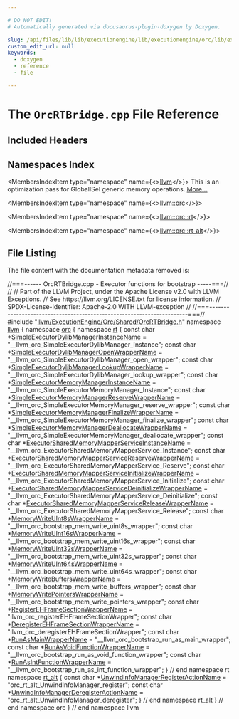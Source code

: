 ```yaml
---

# DO NOT EDIT!
# Automatically generated via docusaurus-plugin-doxygen by Doxygen.

slug: /api/files/lib/lib/executionengine/lib/executionengine/orc/lib/executionengine/orc/shared/orcrtbridge-cpp
custom_edit_url: null
keywords:
  - doxygen
  - reference
  - file

---
```





# The `OrcRTBridge.cpp` File Reference

<DoxygenPage pluginConfig={pluginConfig}>



## Included Headers

<IncludesList>
<IncludesListItem
  filePath="llvm/ExecutionEngine/Orc/Shared/OrcRTBridge.h"
  permalink="/docs/api/files/include/include/llvm/include/llvm/executionengine/include/llvm/executionengine/orc/include/llvm/executionengine/orc/shared/orcrtbridge-h"
  isLocal="true" />
</IncludesList>

## Namespaces Index

<MembersIndex>

<MembersIndexItem
  type="namespace"
  name={<><a href="/docs/api/namespaces/llvm">llvm</a></>}>
This is an optimization pass for GlobalISel generic memory operations. <a href="/docs/api/namespaces/llvm/#details">More...</a>
</MembersIndexItem>

<MembersIndexItem
  type="namespace"
  name={<><a href="/docs/api/namespaces/llvm/orc">llvm::orc</a></>}>
</MembersIndexItem>

<MembersIndexItem
  type="namespace"
  name={<><a href="/docs/api/namespaces/llvm/orc/rt">llvm::orc::rt</a></>}>
</MembersIndexItem>

<MembersIndexItem
  type="namespace"
  name={<><a href="/docs/api/namespaces/llvm/orc/rt-alt">llvm::orc::rt_alt</a></>}>
</MembersIndexItem>

</MembersIndex>


## File Listing

The file content with the documentation metadata removed is:

<ProgramListing>

<Link id="l00001" /><CodeLine lineNumber="1"><Highlight kind="comment">//===------ OrcRTBridge.cpp - Executor functions for bootstrap -----===//</Highlight><Highlight kind="normal"></Highlight></CodeLine>
<Link id="l00002" /><CodeLine lineNumber="2"><Highlight kind="normal"></Highlight><Highlight kind="comment">//</Highlight><Highlight kind="normal"></Highlight></CodeLine>
<Link id="l00003" /><CodeLine lineNumber="3"><Highlight kind="normal"></Highlight><Highlight kind="comment">// Part of the LLVM Project, under the Apache License v2.0 with LLVM Exceptions.</Highlight><Highlight kind="normal"></Highlight></CodeLine>
<Link id="l00004" /><CodeLine lineNumber="4"><Highlight kind="normal"></Highlight><Highlight kind="comment">// See https://llvm.org/LICENSE.txt for license information.</Highlight><Highlight kind="normal"></Highlight></CodeLine>
<Link id="l00005" /><CodeLine lineNumber="5"><Highlight kind="normal"></Highlight><Highlight kind="comment">// SPDX-License-Identifier: Apache-2.0 WITH LLVM-exception</Highlight><Highlight kind="normal"></Highlight></CodeLine>
<Link id="l00006" /><CodeLine lineNumber="6"><Highlight kind="normal"></Highlight><Highlight kind="comment">//</Highlight><Highlight kind="normal"></Highlight></CodeLine>
<Link id="l00007" /><CodeLine lineNumber="7"><Highlight kind="normal"></Highlight><Highlight kind="comment">//===----------------------------------------------------------------------===//</Highlight><Highlight kind="normal"></Highlight></CodeLine>
<Link id="l00008" /><CodeLine lineNumber="8"><Highlight kind="normal"></Highlight></CodeLine>
<Link id="l00009" /><CodeLine lineNumber="9"><Highlight kind="normal"></Highlight><Highlight kind="preprocessor">#include &quot;<a href="/docs/api/files/include/include/llvm/include/llvm/executionengine/include/llvm/executionengine/orc/include/llvm/executionengine/orc/shared/orcrtbridge-h">llvm/ExecutionEngine/Orc/Shared/OrcRTBridge.h</a>&quot;</Highlight><Highlight kind="normal"></Highlight></CodeLine>
<Link id="l00010" /><CodeLine lineNumber="10"><Highlight kind="normal"></Highlight></CodeLine>
<Link id="l00011" /><CodeLine lineNumber="11"><Highlight kind="normal"></Highlight><Highlight kind="keyword">namespace </Highlight><Highlight kind="normal"><a href="/docs/api/namespaces/llvm">llvm</a> &#123;</Highlight></CodeLine>
<Link id="l00012" /><CodeLine lineNumber="12"><Highlight kind="normal"></Highlight><Highlight kind="keyword">namespace </Highlight><Highlight kind="normal"><a href="/docs/api/namespaces/llvm/orc">orc</a> &#123;</Highlight></CodeLine>
<Link id="l00013" /><CodeLine lineNumber="13"><Highlight kind="normal"></Highlight><Highlight kind="keyword">namespace </Highlight><Highlight kind="normal"><a href="/docs/api/namespaces/llvm/orc/rt">rt</a> &#123;</Highlight></CodeLine>
<Link id="l00014" /><CodeLine lineNumber="14"><Highlight kind="normal"></Highlight></CodeLine>
<Link id="l00015" /><CodeLine lineNumber="15" lineLink="/docs/api/namespaces/llvm/orc/rt/#ae5000e68c40d7a033515b57676e2b59c"><Highlight kind="normal"></Highlight><Highlight kind="keyword">const</Highlight><Highlight kind="normal"> </Highlight><Highlight kind="keywordtype">char</Highlight><Highlight kind="normal"> &#42;<a href="/docs/api/namespaces/llvm/orc/rt/#ae5000e68c40d7a033515b57676e2b59c">SimpleExecutorDylibManagerInstanceName</a> =</Highlight></CodeLine>
<Link id="l00016" /><CodeLine lineNumber="16"><Highlight kind="normal">    </Highlight><Highlight kind="stringliteral">&quot;&#95;&#95;llvm&#95;orc&#95;SimpleExecutorDylibManager&#95;Instance&quot;</Highlight><Highlight kind="normal">;</Highlight></CodeLine>
<Link id="l00017" /><CodeLine lineNumber="17" lineLink="/docs/api/namespaces/llvm/orc/rt/#a86bb4954899f7b8d42b5c1efed3aff24"><Highlight kind="normal"></Highlight><Highlight kind="keyword">const</Highlight><Highlight kind="normal"> </Highlight><Highlight kind="keywordtype">char</Highlight><Highlight kind="normal"> &#42;<a href="/docs/api/namespaces/llvm/orc/rt/#a86bb4954899f7b8d42b5c1efed3aff24">SimpleExecutorDylibManagerOpenWrapperName</a> =</Highlight></CodeLine>
<Link id="l00018" /><CodeLine lineNumber="18"><Highlight kind="normal">    </Highlight><Highlight kind="stringliteral">&quot;&#95;&#95;llvm&#95;orc&#95;SimpleExecutorDylibManager&#95;open&#95;wrapper&quot;</Highlight><Highlight kind="normal">;</Highlight></CodeLine>
<Link id="l00019" /><CodeLine lineNumber="19" lineLink="/docs/api/namespaces/llvm/orc/rt/#a9dc7ccbe616e10eaa1e40ab3ef4e1cd0"><Highlight kind="normal"></Highlight><Highlight kind="keyword">const</Highlight><Highlight kind="normal"> </Highlight><Highlight kind="keywordtype">char</Highlight><Highlight kind="normal"> &#42;<a href="/docs/api/namespaces/llvm/orc/rt/#a9dc7ccbe616e10eaa1e40ab3ef4e1cd0">SimpleExecutorDylibManagerLookupWrapperName</a> =</Highlight></CodeLine>
<Link id="l00020" /><CodeLine lineNumber="20"><Highlight kind="normal">    </Highlight><Highlight kind="stringliteral">&quot;&#95;&#95;llvm&#95;orc&#95;SimpleExecutorDylibManager&#95;lookup&#95;wrapper&quot;</Highlight><Highlight kind="normal">;</Highlight></CodeLine>
<Link id="l00021" /><CodeLine lineNumber="21"><Highlight kind="normal"></Highlight></CodeLine>
<Link id="l00022" /><CodeLine lineNumber="22" lineLink="/docs/api/namespaces/llvm/orc/rt/#aefed2faa1885d142243754bc19726f68"><Highlight kind="normal"></Highlight><Highlight kind="keyword">const</Highlight><Highlight kind="normal"> </Highlight><Highlight kind="keywordtype">char</Highlight><Highlight kind="normal"> &#42;<a href="/docs/api/namespaces/llvm/orc/rt/#aefed2faa1885d142243754bc19726f68">SimpleExecutorMemoryManagerInstanceName</a> =</Highlight></CodeLine>
<Link id="l00023" /><CodeLine lineNumber="23"><Highlight kind="normal">    </Highlight><Highlight kind="stringliteral">&quot;&#95;&#95;llvm&#95;orc&#95;SimpleExecutorMemoryManager&#95;Instance&quot;</Highlight><Highlight kind="normal">;</Highlight></CodeLine>
<Link id="l00024" /><CodeLine lineNumber="24" lineLink="/docs/api/namespaces/llvm/orc/rt/#a75e31b039e3f8f9d74a5ecc9fc4445e9"><Highlight kind="normal"></Highlight><Highlight kind="keyword">const</Highlight><Highlight kind="normal"> </Highlight><Highlight kind="keywordtype">char</Highlight><Highlight kind="normal"> &#42;<a href="/docs/api/namespaces/llvm/orc/rt/#a75e31b039e3f8f9d74a5ecc9fc4445e9">SimpleExecutorMemoryManagerReserveWrapperName</a> =</Highlight></CodeLine>
<Link id="l00025" /><CodeLine lineNumber="25"><Highlight kind="normal">    </Highlight><Highlight kind="stringliteral">&quot;&#95;&#95;llvm&#95;orc&#95;SimpleExecutorMemoryManager&#95;reserve&#95;wrapper&quot;</Highlight><Highlight kind="normal">;</Highlight></CodeLine>
<Link id="l00026" /><CodeLine lineNumber="26" lineLink="/docs/api/namespaces/llvm/orc/rt/#a1386745ca3127ba6afbb98a00984da28"><Highlight kind="normal"></Highlight><Highlight kind="keyword">const</Highlight><Highlight kind="normal"> </Highlight><Highlight kind="keywordtype">char</Highlight><Highlight kind="normal"> &#42;<a href="/docs/api/namespaces/llvm/orc/rt/#a1386745ca3127ba6afbb98a00984da28">SimpleExecutorMemoryManagerFinalizeWrapperName</a> =</Highlight></CodeLine>
<Link id="l00027" /><CodeLine lineNumber="27"><Highlight kind="normal">    </Highlight><Highlight kind="stringliteral">&quot;&#95;&#95;llvm&#95;orc&#95;SimpleExecutorMemoryManager&#95;finalize&#95;wrapper&quot;</Highlight><Highlight kind="normal">;</Highlight></CodeLine>
<Link id="l00028" /><CodeLine lineNumber="28" lineLink="/docs/api/namespaces/llvm/orc/rt/#a66900c0d1cb7093763fdf126c66fb770"><Highlight kind="normal"></Highlight><Highlight kind="keyword">const</Highlight><Highlight kind="normal"> </Highlight><Highlight kind="keywordtype">char</Highlight><Highlight kind="normal"> &#42;<a href="/docs/api/namespaces/llvm/orc/rt/#a66900c0d1cb7093763fdf126c66fb770">SimpleExecutorMemoryManagerDeallocateWrapperName</a> =</Highlight></CodeLine>
<Link id="l00029" /><CodeLine lineNumber="29"><Highlight kind="normal">    </Highlight><Highlight kind="stringliteral">&quot;&#95;&#95;llvm&#95;orc&#95;SimpleExecutorMemoryManager&#95;deallocate&#95;wrapper&quot;</Highlight><Highlight kind="normal">;</Highlight></CodeLine>
<Link id="l00030" /><CodeLine lineNumber="30"><Highlight kind="normal"></Highlight></CodeLine>
<Link id="l00031" /><CodeLine lineNumber="31" lineLink="/docs/api/namespaces/llvm/orc/rt/#a37bd244700f67073b1a7fd36d4b0c6df"><Highlight kind="normal"></Highlight><Highlight kind="keyword">const</Highlight><Highlight kind="normal"> </Highlight><Highlight kind="keywordtype">char</Highlight><Highlight kind="normal"> &#42;<a href="/docs/api/namespaces/llvm/orc/rt/#a37bd244700f67073b1a7fd36d4b0c6df">ExecutorSharedMemoryMapperServiceInstanceName</a> =</Highlight></CodeLine>
<Link id="l00032" /><CodeLine lineNumber="32"><Highlight kind="normal">    </Highlight><Highlight kind="stringliteral">&quot;&#95;&#95;llvm&#95;orc&#95;ExecutorSharedMemoryMapperService&#95;Instance&quot;</Highlight><Highlight kind="normal">;</Highlight></CodeLine>
<Link id="l00033" /><CodeLine lineNumber="33" lineLink="/docs/api/namespaces/llvm/orc/rt/#a7496ff8990f2e5591c5b891e8f674e9e"><Highlight kind="normal"></Highlight><Highlight kind="keyword">const</Highlight><Highlight kind="normal"> </Highlight><Highlight kind="keywordtype">char</Highlight><Highlight kind="normal"> &#42;<a href="/docs/api/namespaces/llvm/orc/rt/#a7496ff8990f2e5591c5b891e8f674e9e">ExecutorSharedMemoryMapperServiceReserveWrapperName</a> =</Highlight></CodeLine>
<Link id="l00034" /><CodeLine lineNumber="34"><Highlight kind="normal">    </Highlight><Highlight kind="stringliteral">&quot;&#95;&#95;llvm&#95;orc&#95;ExecutorSharedMemoryMapperService&#95;Reserve&quot;</Highlight><Highlight kind="normal">;</Highlight></CodeLine>
<Link id="l00035" /><CodeLine lineNumber="35" lineLink="/docs/api/namespaces/llvm/orc/rt/#af79a01251b80e17a178dd67316d2c3f0"><Highlight kind="normal"></Highlight><Highlight kind="keyword">const</Highlight><Highlight kind="normal"> </Highlight><Highlight kind="keywordtype">char</Highlight><Highlight kind="normal"> &#42;<a href="/docs/api/namespaces/llvm/orc/rt/#af79a01251b80e17a178dd67316d2c3f0">ExecutorSharedMemoryMapperServiceInitializeWrapperName</a> =</Highlight></CodeLine>
<Link id="l00036" /><CodeLine lineNumber="36"><Highlight kind="normal">    </Highlight><Highlight kind="stringliteral">&quot;&#95;&#95;llvm&#95;orc&#95;ExecutorSharedMemoryMapperService&#95;Initialize&quot;</Highlight><Highlight kind="normal">;</Highlight></CodeLine>
<Link id="l00037" /><CodeLine lineNumber="37" lineLink="/docs/api/namespaces/llvm/orc/rt/#a98730faf23f94a2a4e52ea58da0af591"><Highlight kind="normal"></Highlight><Highlight kind="keyword">const</Highlight><Highlight kind="normal"> </Highlight><Highlight kind="keywordtype">char</Highlight><Highlight kind="normal"> &#42;<a href="/docs/api/namespaces/llvm/orc/rt/#a98730faf23f94a2a4e52ea58da0af591">ExecutorSharedMemoryMapperServiceDeinitializeWrapperName</a> =</Highlight></CodeLine>
<Link id="l00038" /><CodeLine lineNumber="38"><Highlight kind="normal">    </Highlight><Highlight kind="stringliteral">&quot;&#95;&#95;llvm&#95;orc&#95;ExecutorSharedMemoryMapperService&#95;Deinitialize&quot;</Highlight><Highlight kind="normal">;</Highlight></CodeLine>
<Link id="l00039" /><CodeLine lineNumber="39" lineLink="/docs/api/namespaces/llvm/orc/rt/#a9e9a0ddd7ddd135851d649fb8234373b"><Highlight kind="normal"></Highlight><Highlight kind="keyword">const</Highlight><Highlight kind="normal"> </Highlight><Highlight kind="keywordtype">char</Highlight><Highlight kind="normal"> &#42;<a href="/docs/api/namespaces/llvm/orc/rt/#a9e9a0ddd7ddd135851d649fb8234373b">ExecutorSharedMemoryMapperServiceReleaseWrapperName</a> =</Highlight></CodeLine>
<Link id="l00040" /><CodeLine lineNumber="40"><Highlight kind="normal">    </Highlight><Highlight kind="stringliteral">&quot;&#95;&#95;llvm&#95;orc&#95;ExecutorSharedMemoryMapperService&#95;Release&quot;</Highlight><Highlight kind="normal">;</Highlight></CodeLine>
<Link id="l00041" /><CodeLine lineNumber="41"><Highlight kind="normal"></Highlight></CodeLine>
<Link id="l00042" /><CodeLine lineNumber="42" lineLink="/docs/api/namespaces/llvm/orc/rt/#aa7198652f85526109e77300b9b67f559"><Highlight kind="normal"></Highlight><Highlight kind="keyword">const</Highlight><Highlight kind="normal"> </Highlight><Highlight kind="keywordtype">char</Highlight><Highlight kind="normal"> &#42;<a href="/docs/api/namespaces/llvm/orc/rt/#aa7198652f85526109e77300b9b67f559">MemoryWriteUInt8sWrapperName</a> =</Highlight></CodeLine>
<Link id="l00043" /><CodeLine lineNumber="43"><Highlight kind="normal">    </Highlight><Highlight kind="stringliteral">&quot;&#95;&#95;llvm&#95;orc&#95;bootstrap&#95;mem&#95;write&#95;uint8s&#95;wrapper&quot;</Highlight><Highlight kind="normal">;</Highlight></CodeLine>
<Link id="l00044" /><CodeLine lineNumber="44" lineLink="/docs/api/namespaces/llvm/orc/rt/#a16a7b80a8e73315cd597145aa582492f"><Highlight kind="normal"></Highlight><Highlight kind="keyword">const</Highlight><Highlight kind="normal"> </Highlight><Highlight kind="keywordtype">char</Highlight><Highlight kind="normal"> &#42;<a href="/docs/api/namespaces/llvm/orc/rt/#a16a7b80a8e73315cd597145aa582492f">MemoryWriteUInt16sWrapperName</a> =</Highlight></CodeLine>
<Link id="l00045" /><CodeLine lineNumber="45"><Highlight kind="normal">    </Highlight><Highlight kind="stringliteral">&quot;&#95;&#95;llvm&#95;orc&#95;bootstrap&#95;mem&#95;write&#95;uint16s&#95;wrapper&quot;</Highlight><Highlight kind="normal">;</Highlight></CodeLine>
<Link id="l00046" /><CodeLine lineNumber="46" lineLink="/docs/api/namespaces/llvm/orc/rt/#ab1a53cab0630ca7f22bc6c2074fc5be8"><Highlight kind="normal"></Highlight><Highlight kind="keyword">const</Highlight><Highlight kind="normal"> </Highlight><Highlight kind="keywordtype">char</Highlight><Highlight kind="normal"> &#42;<a href="/docs/api/namespaces/llvm/orc/rt/#ab1a53cab0630ca7f22bc6c2074fc5be8">MemoryWriteUInt32sWrapperName</a> =</Highlight></CodeLine>
<Link id="l00047" /><CodeLine lineNumber="47"><Highlight kind="normal">    </Highlight><Highlight kind="stringliteral">&quot;&#95;&#95;llvm&#95;orc&#95;bootstrap&#95;mem&#95;write&#95;uint32s&#95;wrapper&quot;</Highlight><Highlight kind="normal">;</Highlight></CodeLine>
<Link id="l00048" /><CodeLine lineNumber="48" lineLink="/docs/api/namespaces/llvm/orc/rt/#aa48f07bac1a7bc98ef719170b0ebb6b9"><Highlight kind="normal"></Highlight><Highlight kind="keyword">const</Highlight><Highlight kind="normal"> </Highlight><Highlight kind="keywordtype">char</Highlight><Highlight kind="normal"> &#42;<a href="/docs/api/namespaces/llvm/orc/rt/#aa48f07bac1a7bc98ef719170b0ebb6b9">MemoryWriteUInt64sWrapperName</a> =</Highlight></CodeLine>
<Link id="l00049" /><CodeLine lineNumber="49"><Highlight kind="normal">    </Highlight><Highlight kind="stringliteral">&quot;&#95;&#95;llvm&#95;orc&#95;bootstrap&#95;mem&#95;write&#95;uint64s&#95;wrapper&quot;</Highlight><Highlight kind="normal">;</Highlight></CodeLine>
<Link id="l00050" /><CodeLine lineNumber="50" lineLink="/docs/api/namespaces/llvm/orc/rt/#aca94690d0b8e760f473aab2fa27d5c23"><Highlight kind="normal"></Highlight><Highlight kind="keyword">const</Highlight><Highlight kind="normal"> </Highlight><Highlight kind="keywordtype">char</Highlight><Highlight kind="normal"> &#42;<a href="/docs/api/namespaces/llvm/orc/rt/#aca94690d0b8e760f473aab2fa27d5c23">MemoryWriteBuffersWrapperName</a> =</Highlight></CodeLine>
<Link id="l00051" /><CodeLine lineNumber="51"><Highlight kind="normal">    </Highlight><Highlight kind="stringliteral">&quot;&#95;&#95;llvm&#95;orc&#95;bootstrap&#95;mem&#95;write&#95;buffers&#95;wrapper&quot;</Highlight><Highlight kind="normal">;</Highlight></CodeLine>
<Link id="l00052" /><CodeLine lineNumber="52" lineLink="/docs/api/namespaces/llvm/orc/rt/#aa89935ea06c8efbd5b88cc51afd4d38f"><Highlight kind="normal"></Highlight><Highlight kind="keyword">const</Highlight><Highlight kind="normal"> </Highlight><Highlight kind="keywordtype">char</Highlight><Highlight kind="normal"> &#42;<a href="/docs/api/namespaces/llvm/orc/rt/#aa89935ea06c8efbd5b88cc51afd4d38f">MemoryWritePointersWrapperName</a> =</Highlight></CodeLine>
<Link id="l00053" /><CodeLine lineNumber="53"><Highlight kind="normal">    </Highlight><Highlight kind="stringliteral">&quot;&#95;&#95;llvm&#95;orc&#95;bootstrap&#95;mem&#95;write&#95;pointers&#95;wrapper&quot;</Highlight><Highlight kind="normal">;</Highlight></CodeLine>
<Link id="l00054" /><CodeLine lineNumber="54"><Highlight kind="normal"></Highlight></CodeLine>
<Link id="l00055" /><CodeLine lineNumber="55" lineLink="/docs/api/namespaces/llvm/orc/rt/#a708d9b5b8008550fc5bcbda4264b33fe"><Highlight kind="normal"></Highlight><Highlight kind="keyword">const</Highlight><Highlight kind="normal"> </Highlight><Highlight kind="keywordtype">char</Highlight><Highlight kind="normal"> &#42;<a href="/docs/api/namespaces/llvm/orc/rt/#a708d9b5b8008550fc5bcbda4264b33fe">RegisterEHFrameSectionWrapperName</a> =</Highlight></CodeLine>
<Link id="l00056" /><CodeLine lineNumber="56"><Highlight kind="normal">    </Highlight><Highlight kind="stringliteral">&quot;llvm&#95;orc&#95;registerEHFrameSectionWrapper&quot;</Highlight><Highlight kind="normal">;</Highlight></CodeLine>
<Link id="l00057" /><CodeLine lineNumber="57" lineLink="/docs/api/namespaces/llvm/orc/rt/#a68f498b849914201972f86b5bbcb41a9"><Highlight kind="normal"></Highlight><Highlight kind="keyword">const</Highlight><Highlight kind="normal"> </Highlight><Highlight kind="keywordtype">char</Highlight><Highlight kind="normal"> &#42;<a href="/docs/api/namespaces/llvm/orc/rt/#a68f498b849914201972f86b5bbcb41a9">DeregisterEHFrameSectionWrapperName</a> =</Highlight></CodeLine>
<Link id="l00058" /><CodeLine lineNumber="58"><Highlight kind="normal">    </Highlight><Highlight kind="stringliteral">&quot;llvm&#95;orc&#95;deregisterEHFrameSectionWrapper&quot;</Highlight><Highlight kind="normal">;</Highlight></CodeLine>
<Link id="l00059" /><CodeLine lineNumber="59"><Highlight kind="normal"></Highlight></CodeLine>
<Link id="l00060" /><CodeLine lineNumber="60" lineLink="/docs/api/namespaces/llvm/orc/rt/#ae0d022df65cef8fec8bc53d39f9d918a"><Highlight kind="normal"></Highlight><Highlight kind="keyword">const</Highlight><Highlight kind="normal"> </Highlight><Highlight kind="keywordtype">char</Highlight><Highlight kind="normal"> &#42;<a href="/docs/api/namespaces/llvm/orc/rt/#ae0d022df65cef8fec8bc53d39f9d918a">RunAsMainWrapperName</a> = </Highlight><Highlight kind="stringliteral">&quot;&#95;&#95;llvm&#95;orc&#95;bootstrap&#95;run&#95;as&#95;main&#95;wrapper&quot;</Highlight><Highlight kind="normal">;</Highlight></CodeLine>
<Link id="l00061" /><CodeLine lineNumber="61" lineLink="/docs/api/namespaces/llvm/orc/rt/#ac46df3c9953b16c7deb29b22d05bd6db"><Highlight kind="normal"></Highlight><Highlight kind="keyword">const</Highlight><Highlight kind="normal"> </Highlight><Highlight kind="keywordtype">char</Highlight><Highlight kind="normal"> &#42;<a href="/docs/api/namespaces/llvm/orc/rt/#ac46df3c9953b16c7deb29b22d05bd6db">RunAsVoidFunctionWrapperName</a> =</Highlight></CodeLine>
<Link id="l00062" /><CodeLine lineNumber="62"><Highlight kind="normal">    </Highlight><Highlight kind="stringliteral">&quot;&#95;&#95;llvm&#95;orc&#95;bootstrap&#95;run&#95;as&#95;void&#95;function&#95;wrapper&quot;</Highlight><Highlight kind="normal">;</Highlight></CodeLine>
<Link id="l00063" /><CodeLine lineNumber="63" lineLink="/docs/api/namespaces/llvm/orc/rt/#a29f1789497f8bff6fa2ff287fc252d0a"><Highlight kind="normal"></Highlight><Highlight kind="keyword">const</Highlight><Highlight kind="normal"> </Highlight><Highlight kind="keywordtype">char</Highlight><Highlight kind="normal"> &#42;<a href="/docs/api/namespaces/llvm/orc/rt/#a29f1789497f8bff6fa2ff287fc252d0a">RunAsIntFunctionWrapperName</a> =</Highlight></CodeLine>
<Link id="l00064" /><CodeLine lineNumber="64"><Highlight kind="normal">    </Highlight><Highlight kind="stringliteral">&quot;&#95;&#95;llvm&#95;orc&#95;bootstrap&#95;run&#95;as&#95;int&#95;function&#95;wrapper&quot;</Highlight><Highlight kind="normal">;</Highlight></CodeLine>
<Link id="l00065" /><CodeLine lineNumber="65"><Highlight kind="normal"></Highlight></CodeLine>
<Link id="l00066" /><CodeLine lineNumber="66"><Highlight kind="normal">&#125; </Highlight><Highlight kind="comment">// end namespace rt</Highlight><Highlight kind="normal"></Highlight></CodeLine>
<Link id="l00067" /><CodeLine lineNumber="67"><Highlight kind="normal"></Highlight><Highlight kind="keyword">namespace </Highlight><Highlight kind="normal"><a href="/docs/api/namespaces/llvm/orc/rt-alt">rt&#95;alt</a> &#123;</Highlight></CodeLine>
<Link id="l00068" /><CodeLine lineNumber="68" lineLink="/docs/api/namespaces/llvm/orc/rt-alt/#a7f3a9b9ae915debaec6c11b4ef8bf5df"><Highlight kind="normal"></Highlight><Highlight kind="keyword">const</Highlight><Highlight kind="normal"> </Highlight><Highlight kind="keywordtype">char</Highlight><Highlight kind="normal"> &#42;<a href="/docs/api/namespaces/llvm/orc/rt-alt/#a7f3a9b9ae915debaec6c11b4ef8bf5df">UnwindInfoManagerRegisterActionName</a> =</Highlight></CodeLine>
<Link id="l00069" /><CodeLine lineNumber="69"><Highlight kind="normal">    </Highlight><Highlight kind="stringliteral">&quot;orc&#95;rt&#95;alt&#95;UnwindInfoManager&#95;register&quot;</Highlight><Highlight kind="normal">;</Highlight></CodeLine>
<Link id="l00070" /><CodeLine lineNumber="70" lineLink="/docs/api/namespaces/llvm/orc/rt-alt/#a11e6b5673a2ef4f15613d83b000dea48"><Highlight kind="normal"></Highlight><Highlight kind="keyword">const</Highlight><Highlight kind="normal"> </Highlight><Highlight kind="keywordtype">char</Highlight><Highlight kind="normal"> &#42;<a href="/docs/api/namespaces/llvm/orc/rt-alt/#a11e6b5673a2ef4f15613d83b000dea48">UnwindInfoManagerDeregisterActionName</a> =</Highlight></CodeLine>
<Link id="l00071" /><CodeLine lineNumber="71"><Highlight kind="normal">    </Highlight><Highlight kind="stringliteral">&quot;orc&#95;rt&#95;alt&#95;UnwindInfoManager&#95;deregister&quot;</Highlight><Highlight kind="normal">;</Highlight></CodeLine>
<Link id="l00072" /><CodeLine lineNumber="72"><Highlight kind="normal">&#125; </Highlight><Highlight kind="comment">// end namespace rt&#95;alt</Highlight><Highlight kind="normal"></Highlight></CodeLine>
<Link id="l00073" /><CodeLine lineNumber="73"><Highlight kind="normal">&#125; </Highlight><Highlight kind="comment">// end namespace orc</Highlight><Highlight kind="normal"></Highlight></CodeLine>
<Link id="l00074" /><CodeLine lineNumber="74"><Highlight kind="normal">&#125; </Highlight><Highlight kind="comment">// end namespace llvm</Highlight><Highlight kind="normal"></Highlight></CodeLine>

</ProgramListing>

</DoxygenPage>
